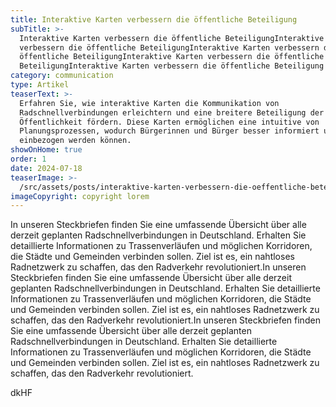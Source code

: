 ```yaml
---
title: Interaktive Karten verbessern die öffentliche Beteiligung
subTitle: >-
  Interaktive Karten verbessern die öffentliche BeteiligungInteraktive Karten
  verbessern die öffentliche BeteiligungInteraktive Karten verbessern die
  öffentliche BeteiligungInteraktive Karten verbessern die öffentliche
  BeteiligungInteraktive Karten verbessern die öffentliche Beteiligung
category: communication
type: Artikel
teaserText: >-
  Erfahren Sie, wie interaktive Karten die Kommunikation von
  Radschnellverbindungen erleichtern und eine breitere Beteiligung der
  Öffentlichkeit fördern. Diese Karten ermöglichen eine intuitive von
  Planungsprozessen, wodurch Bürgerinnen und Bürger besser informiert und
  einbezogen werden können.
showOnHome: true
order: 1
date: 2024-07-18
teaserImage: >-
  /src/assets/posts/interaktive-karten-verbessern-die-oeffentliche-beteiligung/teaserImage.png
imageCopyright: copyright lorem
---
```

In unseren Steckbriefen finden Sie eine umfassende Übersicht über alle derzeit geplanten Radschnellverbindungen in Deutschland. Erhalten Sie detaillierte Informationen zu Trassenverläufen und möglichen Korridoren, die Städte und Gemeinden verbinden sollen. Ziel ist es, ein nahtloses Radnetzwerk zu schaffen, das den Radverkehr revolutioniert.In unseren Steckbriefen finden Sie eine umfassende Übersicht über alle derzeit geplanten Radschnellverbindungen in Deutschland. Erhalten Sie detaillierte Informationen zu Trassenverläufen und möglichen Korridoren, die Städte und Gemeinden verbinden sollen. Ziel ist es, ein nahtloses Radnetzwerk zu schaffen, das den Radverkehr revolutioniert.In unseren Steckbriefen finden Sie eine umfassende Übersicht über alle derzeit geplanten Radschnellverbindungen in Deutschland. Erhalten Sie detaillierte Informationen zu Trassenverläufen und möglichen Korridoren, die Städte und Gemeinden verbinden sollen. Ziel ist es, ein nahtloses Radnetzwerk zu schaffen, das den Radverkehr revolutioniert.



dkHF
